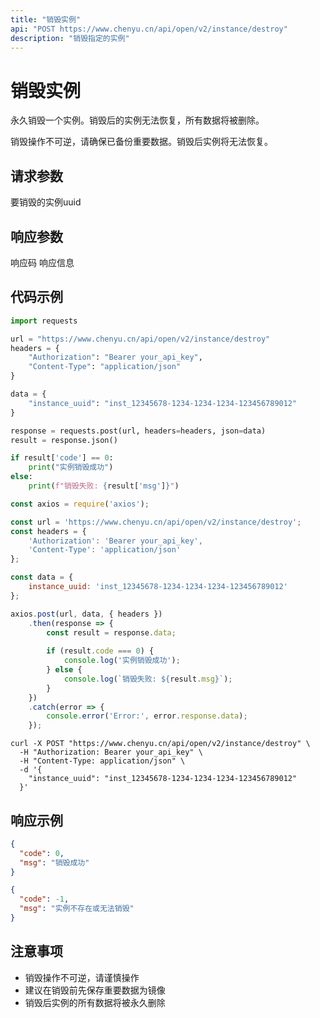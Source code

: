 ```yaml
---
title: "销毁实例"
api: "POST https://www.chenyu.cn/api/open/v2/instance/destroy"
description: "销毁指定的实例"
---
```


# 销毁实例

永久销毁一个实例。销毁后的实例无法恢复，所有数据将被删除。

<Warning>
销毁操作不可逆，请确保已备份重要数据。销毁后实例将无法恢复。
</Warning>

## 请求参数

<ParamField body="instance_uuid" type="string" required>
  要销毁的实例uuid
</ParamField>

## 响应参数

<ResponseField name="code" type="integer">
  响应码
</ResponseField>

<ResponseField name="msg" type="string">
  响应信息
</ResponseField>

## 代码示例

<CodeGroup>

```python Python
import requests

url = "https://www.chenyu.cn/api/open/v2/instance/destroy"
headers = {
    "Authorization": "Bearer your_api_key",
    "Content-Type": "application/json"
}

data = {
    "instance_uuid": "inst_12345678-1234-1234-1234-123456789012"
}

response = requests.post(url, headers=headers, json=data)
result = response.json()

if result['code'] == 0:
    print("实例销毁成功")
else:
    print(f"销毁失败: {result['msg']}")
```

```javascript JavaScript
const axios = require('axios');

const url = 'https://www.chenyu.cn/api/open/v2/instance/destroy';
const headers = {
    'Authorization': 'Bearer your_api_key',
    'Content-Type': 'application/json'
};

const data = {
    instance_uuid: 'inst_12345678-1234-1234-1234-123456789012'
};

axios.post(url, data, { headers })
    .then(response => {
        const result = response.data;
        
        if (result.code === 0) {
            console.log('实例销毁成功');
        } else {
            console.log(`销毁失败: ${result.msg}`);
        }
    })
    .catch(error => {
        console.error('Error:', error.response.data);
    });
```

```curl cURL
curl -X POST "https://www.chenyu.cn/api/open/v2/instance/destroy" \
  -H "Authorization: Bearer your_api_key" \
  -H "Content-Type: application/json" \
  -d '{
    "instance_uuid": "inst_12345678-1234-1234-1234-123456789012"
  }'
```

</CodeGroup>

## 响应示例

<CodeGroup>

```json 成功响应
{
  "code": 0,
  "msg": "销毁成功"
}
```

```json 失败响应
{
  "code": -1,
  "msg": "实例不存在或无法销毁"
}
```

</CodeGroup>

## 注意事项

- 销毁操作不可逆，请谨慎操作
- 建议在销毁前先保存重要数据为镜像
- 销毁后实例的所有数据将被永久删除